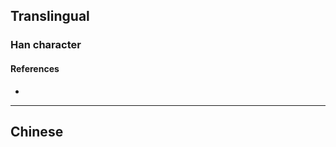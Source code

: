 {{also|僨}}
{{character info}}
==Translingual==

===Han character===
{{Han char|rn=9|rad=人|as=09|sn=11|four=|canj=OJTO|ids=⿰亻贲}}

====References====
* {{Han ref|kx=0112.071|hdz=10186.100|uh=507E|ud=20606}}

----

==Chinese==
{{zh-see|僨}}
